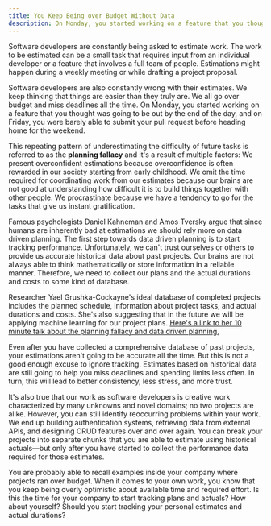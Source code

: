 ```yaml
---
title: You Keep Being over Budget Without Data
description: On Monday, you started working on a feature that you thought was going to be out by the end of the day, and on Friday, you were barely able to submit your pull request before heading home for the weekend
---
```


Software developers are constantly being asked to estimate work. The work to be estimated can be a small task that requires input from an individual developer or a feature that involves a full team of people. Estimations might happen during a weekly meeting or while drafting a project proposal.

Software developers are also constantly wrong with their estimates. We keep thinking that things are easier than they truly are. We all go over budget and miss deadlines all the time. On Monday, you started working on a feature that you thought was going to be out by the end of the day, and on Friday, you were barely able to submit your pull request before heading home for the weekend.

This repeating pattern of underestimating the difficulty of future tasks is referred to as the **planning fallacy** and it's a result of multiple factors: We present overconfident estimations because overconfidence is often rewarded in our society starting from early childhood. We omit the time required for coordinating work from our estimates because our brains are not good at understanding how difficult it is to build things together with other people. We procrastinate because we have a tendency to go for the tasks that give us instant gratification.

Famous psychologists Daniel Kahneman and Amos Tversky argue that since humans are inherently bad at estimations we should rely more on data driven planning. The first step towards data driven planning is to start tracking performance. Unfortunately, we can't trust ourselves or others to provide us accurate historical data about past projects. Our brains are not always able to think mathematically or store information in a reliable manner. Therefore, we need to collect our plans and the actual durations and costs to some kind of database.

Researcher Yael Grushka-Cockayne's ideal database of completed projects includes the planned schedule, information about project tasks, and actual durations and costs. She's also suggesting that in the future we will be applying machine learning for our project plans. [Here's a link to her 10 minute talk about the planning fallacy and data driven planning.](https://www.youtube.com/watch?v=MYn1tc2WOmQ)

Even after you have collected a comprehensive database of past projects, your estimations aren't going to be accurate all the time. But this is not a good enough excuse to ignore tracking. Estimates based on historical data are still going to help you miss deadlines and spending limits less often. In turn, this will lead to better consistency, less stress, and more trust.

It's also true that our work as software developers is creative work characterized by many unknowns and novel domains; no two projects are alike. However, you can still identify reoccurring problems within your work. We end up building authentication systems, retrieving data from external APIs, and designing CRUD features over and over again. You can break your projects into separate chunks that you are able to estimate using historical actuals—but only after you have started to collect the performance data required for those estimates.

You are probably able to recall examples inside your company where projects ran over budget. When it comes to your own work, you know that you keep being overly optimistic about available time and required effort. Is this the time for your company to start tracking plans and actuals? How about yourself? Should you start tracking your personal estimates and actual durations?
